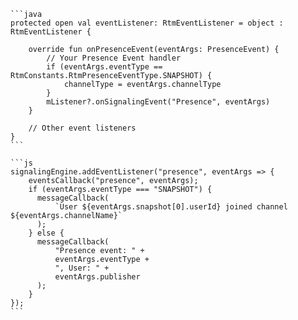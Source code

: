 <PlatformWrapper platform='android'>

    ```java
    protected open val eventListener: RtmEventListener = object : RtmEventListener {

        override fun onPresenceEvent(eventArgs: PresenceEvent) {
            // Your Presence Event handler
            if (eventArgs.eventType == RtmConstants.RtmPresenceEventType.SNAPSHOT) {
                channelType = eventArgs.channelType
            }
            mListener?.onSignalingEvent("Presence", eventArgs)
        }

        // Other event listeners
    }
    ```

</PlatformWrapper>

<PlatformWrapper platform='ios'>


</PlatformWrapper>

<PlatformWrapper platform = 'web'>

    ```js
    signalingEngine.addEventListener("presence", eventArgs => {
        eventsCallback("presence", eventArgs);
        if (eventArgs.eventType === "SNAPSHOT") {
          messageCallback(
              `User ${eventArgs.snapshot[0].userId} joined channel ${eventArgs.channelName}`
          );
        } else {
          messageCallback(
              "Presence event: " +
              eventArgs.eventType +
              ", User: " +
              eventArgs.publisher
          );
        }
    });
    ```
     
</PlatformWrapper>


